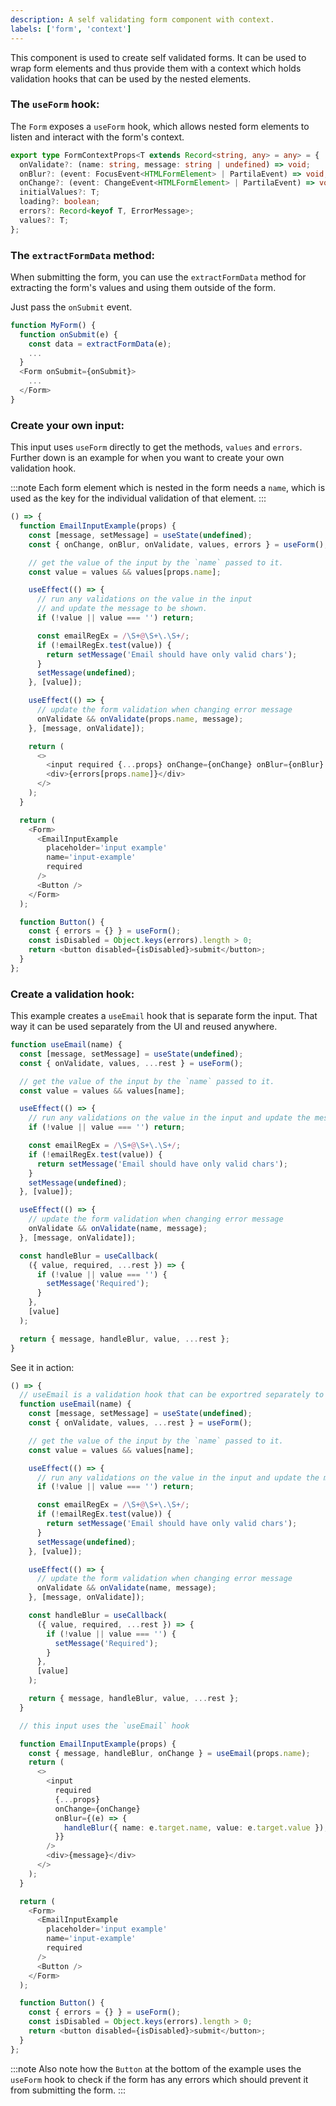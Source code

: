 ```yaml
---
description: A self validating form component with context.
labels: ['form', 'context']
---
```



This component is used to create self validated forms.
It can be used to wrap form elements and thus provide them with a context which holds validation hooks that can be used by the nested elements.

### The `useForm` hook:

The `Form` exposes a `useForm` hook, which allows nested form elements to listen and interact with the form's context.

```ts
export type FormContextProps<T extends Record<string, any> = any> = {
  onValidate?: (name: string, message: string | undefined) => void;
  onBlur?: (event: FocusEvent<HTMLFormElement> | PartilaEvent) => void;
  onChange?: (event: ChangeEvent<HTMLFormElement> | PartilaEvent) => void;
  initialValues?: T;
  loading?: boolean;
  errors?: Record<keyof T, ErrorMessage>;
  values?: T;
};
```

### The `extractFormData` method:

When submitting the form, you can use the `extractFormData` method for extracting the form's values and using them outside of the form.

Just pass the `onSubmit` event.

```ts
function MyForm() {
  function onSubmit(e) {
    const data = extractFormData(e);
    ...
  }
  <Form onSubmit={onSubmit}>
    ...
  </Form>
}

```

### Create your own input:

This input uses `useForm` directly to get the methods, `values` and `errors`.
Further down is an example for when you want to create your own validation hook.

:::note
Each form element which is nested in the form needs a `name`, which is used as the key for the individual validation of that element.
:::

```ts live
() => {
  function EmailInputExample(props) {
    const [message, setMessage] = useState(undefined);
    const { onChange, onBlur, onValidate, values, errors } = useForm();

    // get the value of the input by the `name` passed to it.
    const value = values && values[props.name];

    useEffect(() => {
      // run any validations on the value in the input
      // and update the message to be shown.
      if (!value || value === '') return;

      const emailRegEx = /\S+@\S+\.\S+/;
      if (!emailRegEx.test(value)) {
        return setMessage('Email should have only valid chars');
      }
      setMessage(undefined);
    }, [value]);

    useEffect(() => {
      // update the form validation when changing error message
      onValidate && onValidate(props.name, message);
    }, [message, onValidate]);

    return (
      <>
        <input required {...props} onChange={onChange} onBlur={onBlur} />
        <div>{errors[props.name]}</div>
      </>
    );
  }

  return (
    <Form>
      <EmailInputExample
        placeholder='input example'
        name='input-example'
        required
      />
      <Button />
    </Form>
  );

  function Button() {
    const { errors = {} } = useForm();
    const isDisabled = Object.keys(errors).length > 0;
    return <button disabled={isDisabled}>submit</button>;
  }
};
```

### Create a validation hook:

This example creates a `useEmail` hook that is separate form the input.
That way it can be used separately from the UI and reused anywhere.

```ts
function useEmail(name) {
  const [message, setMessage] = useState(undefined);
  const { onValidate, values, ...rest } = useForm();

  // get the value of the input by the `name` passed to it.
  const value = values && values[name];

  useEffect(() => {
    // run any validations on the value in the input and update the message to be shown.
    if (!value || value === '') return;

    const emailRegEx = /\S+@\S+\.\S+/;
    if (!emailRegEx.test(value)) {
      return setMessage('Email should have only valid chars');
    }
    setMessage(undefined);
  }, [value]);

  useEffect(() => {
    // update the form validation when changing error message
    onValidate && onValidate(name, message);
  }, [message, onValidate]);

  const handleBlur = useCallback(
    ({ value, required, ...rest }) => {
      if (!value || value === '') {
        setMessage('Required');
      }
    },
    [value]
  );

  return { message, handleBlur, value, ...rest };
}
```

See it in action:

```ts live
() => {
  // useEmail is a validation hook that can be exportred separately to it's own component.
  function useEmail(name) {
    const [message, setMessage] = useState(undefined);
    const { onValidate, values, ...rest } = useForm();

    // get the value of the input by the `name` passed to it.
    const value = values && values[name];

    useEffect(() => {
      // run any validations on the value in the input and update the message to be shown.
      if (!value || value === '') return;

      const emailRegEx = /\S+@\S+\.\S+/;
      if (!emailRegEx.test(value)) {
        return setMessage('Email should have only valid chars');
      }
      setMessage(undefined);
    }, [value]);

    useEffect(() => {
      // update the form validation when changing error message
      onValidate && onValidate(name, message);
    }, [message, onValidate]);

    const handleBlur = useCallback(
      ({ value, required, ...rest }) => {
        if (!value || value === '') {
          setMessage('Required');
        }
      },
      [value]
    );

    return { message, handleBlur, value, ...rest };
  }

  // this input uses the `useEmail` hook

  function EmailInputExample(props) {
    const { message, handleBlur, onChange } = useEmail(props.name);
    return (
      <>
        <input
          required
          {...props}
          onChange={onChange}
          onBlur={(e) => {
            handleBlur({ name: e.target.name, value: e.target.value });
          }}
        />
        <div>{message}</div>
      </>
    );
  }

  return (
    <Form>
      <EmailInputExample
        placeholder='input example'
        name='input-example'
        required
      />
      <Button />
    </Form>
  );

  function Button() {
    const { errors = {} } = useForm();
    const isDisabled = Object.keys(errors).length > 0;
    return <button disabled={isDisabled}>submit</button>;
  }
};
```

:::note
Also note how the `Button` at the bottom of the example uses the `useForm` hook to check if the form has any errors which should prevent it from submitting the form.
:::
